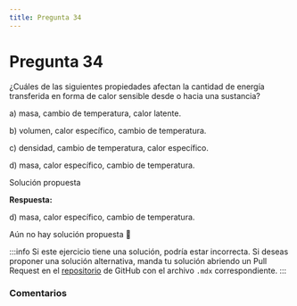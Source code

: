 ```yaml
---
title: Pregunta 34
---
```



# Pregunta 34

<div className="exercise">
¿Cuáles de las siguientes propiedades afectan la cantidad de energía transferida en forma de calor sensible desde o hacia una sustancia?

a) masa, cambio de temperatura, calor latente.

b) volumen, calor específico, cambio de temperatura.

c) densidad, cambio de temperatura, calor específico.

d) masa, calor específico, cambio de temperatura.
</div>

<MDXDetails>
<summary>Solución propuesta</summary>

<div className="exercise">

**Respuesta:**

d) masa, calor específico, cambio de temperatura.

Aún no hay solución propuesta 🥲
</div>

:::info
Si este ejercicio tiene una solución, podría estar incorrecta. Si deseas proponer una solución alternativa, manda tu solución abriendo
un Pull Request en el [repositorio](https://github.com/crow-rojas/apuntes-fundamentals/pulls) de GitHub con el archivo
`.mdx` correspondiente.
:::

</MDXDetails>

### Comentarios

<Disqus
  url="https://crow-rojas.github.io/apuntes-fundamentals/docs/science/thermodynamics/exercises/2017-1/p34"
  identifier="docs/science/thermodynamics/exercises/2017-1/p34"
  title="2017-1 Termodinámica - Pregunta 34"
/>
